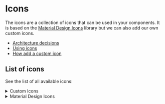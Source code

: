 

<Meta title="Getting Started/Icons" />

# Icons

The icons are a collection of icons that can be used in your components. It is based on the [Material Design Icons](https://materialdesignicons.com/) library but we can also add our own custom icons.

- [Architecture decisions](#architecture-decisions)
- [Using icons](/docs/components-icon--docs)
- [How add a custom icon](https://github.com/juntossomosmais/atomium/tree/main/packages/icons#adding-a-new-icon)

## List of icons

See the list of all available icons:

<details class="icon-gallery">
  <summary>Custom Icons</summary>
  <IconGallery>
    {iconsList?.custom?.map((icon) => (
      <IconItem name={icon}>
        <atom-icon icon={icon}></atom-icon>
      </IconItem>
    ))}
  </IconGallery>
</details>

<details class="icon-gallery">
  <summary>Material Design Icons</summary>
  <IconGallery>
    {iconsList?.mdi?.map((icon) => (
      <IconItem name={icon}>
        <atom-icon icon={icon}></atom-icon>
      </IconItem>
    ))}
  </IconGallery>
</details>
